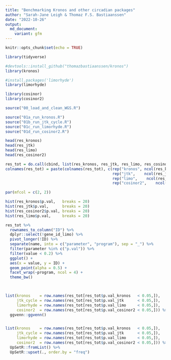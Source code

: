 ```yaml
---
title: "Benchmarking Kronos and other circadian packages"
author: "Sarah-Jane Leigh & Thomaz F.S. Bastiaanssen"
date: "2022-10-26"
output:
  md_document:
    variant: gfm
---
```


```r
knitr::opts_chunk$set(echo = TRUE)
```

```r
library(tidyverse)

#devtools::install_github("thomazbastiaanssen/kronos") 
library(kronos)

#install.packages('limorhyde')
library(limorhyde)

library(cosinor)
library(cosinor2)

```

```r
source("00_load_and_clean_WGS.R")

```

```r
source("01a_run_kronos.R")
source("01b_run_jtk_cycle.R")
source("01c_run_limorhyde.R")
source("01d_run_cosinor2.R")
```

```r

head(res_kronos)
head(res_jtk)
head(res_limo)
head(res_cosinor2)

res_tot = do.call(cbind, list(res_kronos, res_jtk, res_limo, res_cosinor2))
colnames(res_tot) = paste(colnames(res_tot), c(rep("kronos", ncol(res_kronos)),
                                               rep("jtk",    ncol(res_jtk)),
                                               rep("limo",    ncol(res_limo)),
                                               rep("cosinor2",    ncol(res_cosinor2))), sep = "_")


```

```r


par(mfcol = c(2, 2))

hist(res_kronos$p.val,   breaks = 20)
hist(res_jtk$p.val,      breaks = 20)
hist(res_cosinor2$p.val, breaks = 20)
hist(res_limo$p.val,     breaks = 20)


```

```r
res_tot %>%
  rownames_to_column("ID") %>% 
  dplyr::select(!gene_id_limo) %>% 
  pivot_longer(!ID) %>% 
  separate(name, into = c("parameter", "program"), sep = "_") %>% 
  filter(parameter %in% c("p.val")) %>% 
  filter(value < 0.2) %>% 
  ggplot() +
  aes(x = value, y = ID) +
  geom_point(alpha = 0.5) +
  facet_wrap(~program, ncol = 4) +
  theme_bw()
  


list(kronos    = row.names(res_tot[res_tot$p.val_kronos   < 0.05,]),
     jtk_cycle = row.names(res_tot[res_tot$p.val_jtk      < 0.05,]),
     limorhyde = row.names(res_tot[res_tot$p.val_limo     < 0.05,]),
     cosinor2  = row.names(res_tot[res_tot$p.val_cosinor2 < 0.05,])) %>% 
  ggvenn::ggvenn()


list(kronos    = row.names(res_tot[res_tot$p.val_kronos   < 0.05,]),
     jtk_cycle = row.names(res_tot[res_tot$p.val_jtk      < 0.05,]),
     limorhyde = row.names(res_tot[res_tot$p.val_limo     < 0.05,]),
     cosinor2  = row.names(res_tot[res_tot$p.val_cosinor2 < 0.05,])) %>% 
  UpSetR::fromList() %>% 
  UpSetR::upset(., order.by = "freq")
```